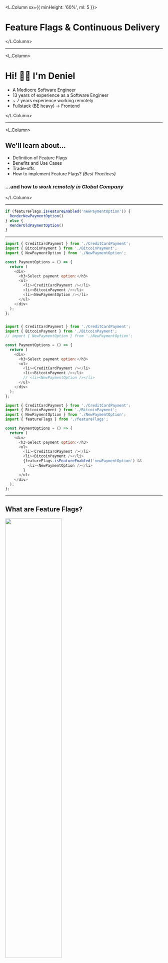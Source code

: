 

<L.Column sx={{ minHeight: '60%', ml: 5 }}>

# Feature Flags & Continuous Delivery

</L.Column>

---

<L.Column>

# Hi! 👋🏻 I'm **Deniel**

- A Mediocre Software Engineer
- 13 years of experience as a Software Engineer
- ~ 7 years experience working remotely
- Fullstack (BE heavy) -> Frontend

</L.Column>

---

<L.Column>

## We'll learn about...

- Definition of Feature Flags
- Benefits and Use Cases
- Trade-offs
- How to implement Feature Flags? _(Best Practices)_

### ...and how to _work remotely in Global Company_

</L.Column>

---

<Surfer theme={vsDark}>

```js title="Feature Flags"
if (featureFlags.isFeatureEnabled('newPaymentOption')) {
  RenderNewPaymentOption()
} else {
  RenderOldPaymentOption()
}
```

</Surfer>

---

<Surfer theme={vsDark}>

```js
import { CreditCardPayment } from './CreditCardPayment';
import { BitcoinPayment } from './BitcoinPayment';
import { NewPaymentOption } from './NewPaymentOption';

const PaymentOptions = () => {
  return (
    <div>
      <h3>Select payment option:</h3>
      <ul>
        <li><CreditCardPayment /></li>
        <li><BitcoinPayment /></li>
        <li><NewPaymentOption /></li>
      </ul>
    </div>
  );
};
```

```diff 3,12 title="Release a new payment option"
```

```js title="Hacky solution"
import { CreditCardPayment } from './CreditCardPayment';
import { BitcoinPayment } from './BitcoinPayment';
// import { NewPaymentOption } from './NewPaymentOption';

const PaymentOptions = () => {
  return (
    <div>
      <h3>Select payment option:</h3>
      <ul>
        <li><CreditCardPayment /></li>
        <li><BitcoinPayment /></li>
        // <li><NewPaymentOption /></li>
      </ul>
    </div>
  );
};
```

```js title="Release with Feature Flag"
import { CreditCardPayment } from './CreditCardPayment';
import { BitcoinPayment } from './BitcoinPayment';
import { NewPaymentOption } from './NewPaymentOption';
import { featureFlags } from './featureFlags';

const PaymentOptions = () => {
  return (
    <div>
      <h3>Select payment option:</h3>
      <ul>
        <li><CreditCardPayment /></li>
        <li><BitcoinPayment /></li>
        {featureFlags.isFeatureEnabled('newPaymentOption') &&
          <li><NewPaymentOption /></li>
        }
      </ul>
    </div>
  );
};
```

</Surfer>

---


## What are Feature Flags?

<img src={Switch} width="60%" />

---

## Why use Feature Flags?

- Release anytime, Deployment != Release
- Progressive Delivery
- User Segmentation/Targeting
- Kill Switch, Minimize Risk
- Blue/Green Deployment

---

<L.Column>

## Feature Flag use cases

### _Why is this simple if statement so powerful?_

</L.Column>

---


### _Product Testing_

<img src={ProductTesting} width="50%" />

---


### _Conducting Experiments_

<img src={ABTesting} width="50%" />

---


### _Database Migration_

<DBMigration1 />

---


### _Database Migration_

<DBMigration2 />

---


### _Database Migration_

<DBMigration3 />

---


### _Database Migration_

<DBMigration4 />

---


### _Database Migration_

<DBMigration5 />

---


### _Database Migration_

<DBMigration6 />

---


### _Continuous Delivery_

<img src={cd} width="80%" />

---


### _Rolling out features gradually_

<img src={Rollout} width="80%" />

---

<L.Column>

## Implementing a feature flag

- Homemade solution
- Use a Saas provider (LaunchDarkly, *Unleash*, etc)
- Ideally should be low latency, cached, have an audit trail

</L.Column>

---


<img src={KnightCapital} width="40%" />

---


<L.Column>

## Trade-offs

- Increase complexity in the code
  - Reduced visibility, readability, and maintainability
- Technical debts
- Performance impact
- More code to *(maintain and test)*
- Combinatorial explosion

</L.Column>

<img src={FTExplosion} width="40%" />

---

<L.Column>

## Best Practices

- Include FFs as part of the *User Story planning*, *acceptance criteria*, and *Definition of Done*
- Standardize the naming convention
  - Clear and descriptive names
  - Consistent naming
  - Consistent prefix and suffix: `featureXxxEnabled`

</L.Column>

---

<L.Column>

## Best Practices (cont'd)

- Document the FFs with its purpose and parts of the application that are affected
- Creation/_Expiration_ dates
- Have a process to remove FFs
- _Never reuse FFs_, keep their surface area limited
- Collect and analyze FFs metrics on a regular basis

</L.Column>

---

<L.Column>

## Resources

- [Intentional Deployment: Best Practices for Feature Flag Management](https://www.youtube.com/watch?v=AD8LSdy7b2s)
- [Feature Toggles (aka Feature Flags)](https://martinfowler.com/articles/feature-toggles.html)
- [When (not) to use Feature Flags](https://www.qwan.eu/2021/02/01/feature-toggles.html)

</L.Column>

---

<Background />

## What's next?

- Try Feature Flags with simple library
- Research deeper into the Best Practices
- Check out Trunk Based Development

---

## Remote Work in 🌎 Companies

---

## I've worked at...

- Supercell Media (Australian Agency)
- Several overseas clients (Upwork, formerly oDesk)
- _Sunway Group_
- Maybank Malaysia
- Food Market Hub
- Alien Worlds (Biggest Blockchain Game)
- Clearview (US-based Agency)

---

## What do global companies offer?

<L.Column>

- **Remote work** (work from home)
- _Flexible work hours_
- 💸💸💸
- _Work with people from different countries_
- Learn new (Culture, Skills, Way of thinking)
- Opportunity to travel
- Networking

</L.Column>

---

<font size="30"> 🌎 VS 🇮🇩 </font>

---

## I've learned the importance of...

- **Communication** (language) is key
- Mindset of going global
- Team contribution, not only skills
- _LinkedIn_ and Github

---

<L.Column>

## How to use LinkedIn better?

- Don't ignore DMs from recruiters
- Get connected with related people (Recruiters, Hiring Managers, etc)
- Follow companies you're interested in
- Connect/Follow people you're interested in (CTO, HoE, SE)

</L.Column>

---

<L.Column>

## Then how to start?

- Improve your English
- Build a strong online presence. LinkedIn, Github
- Develop your skills
- _Be proactive_
- Good preparation for interviews

</L.Column>

---


<img src={Interview} width="60%" />

_Don't read, Summarize the information with bullet points for quick reference_

---

## More Questions?

- LinkedIn [denielaa](https://www.linkedin.com/in/denielaa/)

Slide deck is available at: 
[github.com/denielaa/feature-flags-slide/](https://github.com/denielaa/feature-flags-slide)

